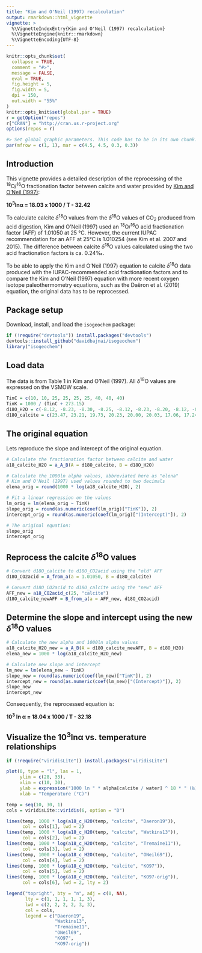 ```yaml
---
title: "Kim and O'Neil (1997) recalculation"
output: rmarkdown::html_vignette
vignette: >
  %\VignetteIndexEntry{Kim and O'Neil (1997) recalculation}
  %\VignetteEngine{knitr::rmarkdown}
  %\VignetteEncoding{UTF-8}
---
```


```r
knitr::opts_chunk$set(
  collapse = TRUE,
  comment = "#>",
  message = FALSE,
  eval = TRUE,
  fig.height = 5,
  fig.width = 5,
  dpi = 150,
  out.width = "55%"
)
knitr::opts_knit$set(global.par = TRUE)
r = getOption("repos")
r["CRAN"] = "http://cran.us.r-project.org"
options(repos = r)
```
```r
#> Set global graphic parameters. This code has to be in its own chunk. 
par(mfrow = c(1, 1), mar = c(4.5, 4.5, 0.3, 0.3))
```

## Introduction

This vignette provides a detailed description of the reprocessing of the <sup>18</sup>O/<sup>16</sup>O fractionation factor between calcite and water provided by [Kim and O'Neil (1997)](https://doi.org/10.1016/S0016-7037(97)00169-5):

**10<sup>3</sup>ln&alpha; = 18.03 x 1000 / T - 32.42**

To calculate calcite *δ*<sup>18</sup>O values from the *δ*<sup>18</sup>O values of CO<sub>2</sub> produced from acid digestion, Kim and O'Neil (1997) used an <sup>18</sup>O/<sup>16</sup>O acid fractionation factor (AFF) of 1.01050 at 25 °C. However, the current IUPAC recommendation for an AFF at 25°C is 1.010254 (see Kim et al. 2007 and 2015). The difference between calcite *δ*<sup>18</sup>O values calculated using the two acid fractionation factors is ca. 0.24‰.

To be able to apply the Kim and O'Neil (1997) equation to calcite *δ*<sup>18</sup>O data produced with the IUPAC-recommended acid fractionation factors and to compare the Kim and O'Neil (1997) equation with more recent oxygen isotope paleothermometry equations, such as the Daëron et al. (2019) equation, the original data has to be reprocessed.

## Package setup

Download, install, and load the `isogeochem` package:

```r
if (!require("devtools")) install.packages("devtools")
devtools::install_github("davidbajnai/isogeochem")
library("isogeochem")
```

## Load data

The data is from Table 1 in Kim and O'Neil (1997). All *δ*<sup>18</sup>O values are expressed on the VSMOW scale.

```r
TinC = c(10, 10, 25, 25, 25, 25, 40, 40, 40)
TinK = 1000 / (TinC + 273.15)
d18O_H2O = c(-8.12, -8.23, -8.30, -8.25, -8.12, -8.23, -8.20, -8.12, -8.23)
d18O_calcite = c(23.47, 23.21, 19.73, 20.23, 20.00, 20.03, 17.06, 17.24, 17.01)
```

## The original equation

Lets reproduce the slope and intercept of the original equation.

```r
# Calculate the fractionation factor between calcite and water
a18_calcite_H2O = a_A_B(A = d18O_calcite, B = d18O_H2O)

# Calculate the 1000ln alpha values, abbreviated here as "elena"
# Kim and O'Neil (1997) used values rounded to two decimals
elena_orig = round(1000 * log(a18_calcite_H2O), 2)

# Fit a linear regression on the values 
lm_orig = lm(elena_orig ~ TinK)
slope_orig = round(as.numeric(coef(lm_orig)["TinK"]), 2)
intercept_orig = round(as.numeric(coef(lm_orig)["(Intercept)"]), 2)

# The original equation:
slope_orig
intercept_orig
```

## Reprocess the calcite *δ*<sup>18</sup>O values

```r
# Convert d18O_calcite to d18O_CO2acid using the "old" AFF
d18O_CO2acid = A_from_a(a = 1.01050, B = d18O_calcite)

# Convert d18O_CO2acid to d18O_calcite using the "new" AFF
AFF_new = a18_CO2acid_c(25, "calcite")
d18O_calcite_newAFF = B_from_a(a = AFF_new, d18O_CO2acid)
```

## Determine the slope and intercept using the new *δ*<sup>18</sup>O values

```r
# Calculate the new alpha and 1000ln alpha values
a18_calcite_H2O_new = a_A_B(A = d18O_calcite_newAFF, B = d18O_H2O)
elena_new = 1000 * log(a18_calcite_H2O_new)

# Calculate new slope and intercept
lm_new = lm(elena_new ~ TinK)
slope_new = round(as.numeric(coef(lm_new)["TinK"]), 2)
intercept_new = round(as.numeric(coef(lm_new)["(Intercept)"]), 2)
slope_new
intercept_new
```

Consequently, the reprocessed equation is:

**10<sup>3</sup> ln &alpha; = 18.04 x 1000 / T - 32.18**

## Visualize the 10<sup>3</sup>ln&alpha; vs. temperature relationships

```r
if (!require("viridisLite")) install.packages("viridisLite")

plot(0, type = "l", las = 1,
     ylim = c(28, 33),
     xlim = c(10, 30),
     ylab = expression("1000 ln " * alpha[calcite / water] ^ 18 * " (‰)"),
     xlab = "Temperature (°C)")

temp = seq(10, 30, 1)
cols = viridisLite::viridis(6, option = "D")

lines(temp, 1000 * log(a18_c_H2O(temp, "calcite", "Daeron19")),
      col = cols[1], lwd = 2)
lines(temp, 1000 * log(a18_c_H2O(temp, "calcite", "Watkins13")),
      col = cols[2], lwd = 2)
lines(temp, 1000 * log(a18_c_H2O(temp, "calcite", "Tremaine11")),
      col = cols[3], lwd = 2)
lines(temp, 1000 * log(a18_c_H2O(temp, "calcite", "ONeil69")),
      col = cols[4], lwd = 2)
lines(temp, 1000 * log(a18_c_H2O(temp, "calcite", "KO97")),
      col = cols[5], lwd = 2)
lines(temp, 1000 * log(a18_c_H2O(temp, "calcite", "KO97-orig")),
      col = cols[6], lwd = 2, lty = 2)

legend("topright", bty = "n", adj = c(0, NA), 
       lty = c(1, 1, 1, 1, 1, 3),
       lwd = c(2, 2, 2, 2, 3, 3),  
       col = cols,
       legend = c("Daeron19",
                  "Watkins13",
                  "Tremaine11",
                  "ONeil69",
                  "KO97",
                  "KO97-orig"))
```
